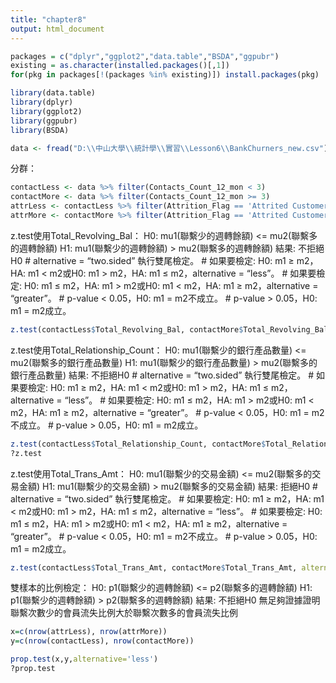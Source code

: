 ```yaml
---
title: "chapter8"
output: html_document
---
```

```r
packages = c("dplyr","ggplot2","data.table","BSDA","ggpubr")
existing = as.character(installed.packages()[,1])
for(pkg in packages[!(packages %in% existing)]) install.packages(pkg)
```

```r
library(data.table)
library(dplyr)
library(ggplot2)
library(ggpubr)
library(BSDA)
```

```r
data <- fread("D:\\中山大學\\統計學\\實習\\Lesson6\\BankChurners_new.csv")
```

分群：
```r
contactLess <- data %>% filter(Contacts_Count_12_mon < 3)
contactMore <- data %>% filter(Contacts_Count_12_mon >= 3)
attrLess <- contactLess %>% filter(Attrition_Flag == 'Attrited Customer')
attrMore <- contactMore %>% filter(Attrition_Flag == 'Attrited Customer')
```

z.test使用Total_Revolving_Bal：
H0: mu1(聯繫少的週轉餘額) <= mu2(聯繫多的週轉餘額)
H1: mu1(聯繫少的週轉餘額) > mu2(聯繫多的週轉餘額)
結果: 不拒絕H0
# alternative = "two.sided" 執行雙尾檢定。
# 如果要檢定: H0: m1 ≥ m2，HA: m1 < m2或H0: m1 > m2，HA: m1 ≤ m2，alternative = "less"。
# 如果要檢定: H0: m1 ≤ m2，HA: m1 > m2或H0: m1 < m2，HA: m1 ≥ m2，alternative = "greater"。
# p-value < 0.05，H0: m1 = m2不成立。
# p-value > 0.05，H0: m1 = m2成立。
```r

z.test(contactLess$Total_Revolving_Bal, contactMore$Total_Revolving_Bal, alternative = "greater", sigma.x = sd(contactLess$Total_Revolving_Bal), sigma.y = sd(contactMore$Total_Revolving_Bal), conf.level = 0.95)

```

z.test使用Total_Relationship_Count：
H0: mu1(聯繫少的銀行產品數量) <= mu2(聯繫多的銀行產品數量)
H1: mu1(聯繫少的銀行產品數量) > mu2(聯繫多的銀行產品數量)
結果: 不拒絕H0
# alternative = "two.sided" 執行雙尾檢定。
# 如果要檢定: H0: m1 ≥ m2，HA: m1 < m2或H0: m1 > m2，HA: m1 ≤ m2，alternative = "less"。
# 如果要檢定: H0: m1 ≤ m2，HA: m1 > m2或H0: m1 < m2，HA: m1 ≥ m2，alternative = "greater"。
# p-value < 0.05，H0: m1 = m2不成立。
# p-value > 0.05，H0: m1 = m2成立。
```r

z.test(contactLess$Total_Relationship_Count, contactMore$Total_Relationship_Count, alternative = "less", sigma.x = sd(contactLess$Total_Relationship_Count), sigma.y = sd(contactMore$Total_Relationship_Count), conf.level = 0.95)
?z.test
```

z.test使用Total_Trans_Amt：
H0: mu1(聯繫少的交易金額) <= mu2(聯繫多的交易金額)
H1: mu1(聯繫少的交易金額) > mu2(聯繫多的交易金額)
結果: 拒絕H0
# alternative = "two.sided" 執行雙尾檢定。
# 如果要檢定: H0: m1 ≥ m2，HA: m1 < m2或H0: m1 > m2，HA: m1 ≤ m2，alternative = "less"。
# 如果要檢定: H0: m1 ≤ m2，HA: m1 > m2或H0: m1 < m2，HA: m1 ≥ m2，alternative = "greater"。
# p-value < 0.05，H0: m1 = m2不成立。
# p-value > 0.05，H0: m1 = m2成立。
```r

z.test(contactLess$Total_Trans_Amt, contactMore$Total_Trans_Amt, alternative = "greater", sigma.x = sd(contactLess$Total_Trans_Amt), sigma.y = sd(contactMore$Total_Trans_Amt), conf.level = 0.95)

```

雙樣本的比例檢定：
H0: p1(聯繫少的週轉餘額) <= p2(聯繫多的週轉餘額)
H1: p1(聯繫少的週轉餘額) > p2(聯繫多的週轉餘額)
結果: 不拒絕H0
無足夠證據證明聯繫次數少的會員流失比例大於聯繫次數多的會員流失比例
```r
x=c(nrow(attrLess), nrow(attrMore))
y=c(nrow(contactLess), nrow(contactMore))

prop.test(x,y,alternative='less')
?prop.test
```